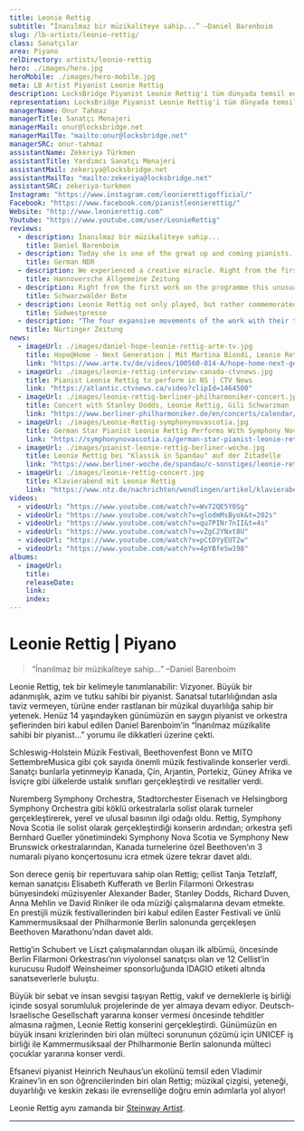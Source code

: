 ```yaml
---
title: Leonie Rettig
subtitle: “İnanılmaz bir müzikaliteye sahip...” –Daniel Barenboim
slug: /lb-artists/leonie-rettig/
class: Sanatçılar
area: Piyano
relDirectory: artists/leonie-rettig
hero: ./images/hero.jpg
heroMobile: ./images/hero-mobile.jpg
meta: LB Artist Piyanist Leonie Rettig
description: LocksBridge Piyanist Leonie Rettig'i tüm dünyada temsil ediyor.
representation: LocksBridge Piyanist Leonie Rettig'i tüm dünyada temsil ediyor.
managerName: Onur Tahmaz
managerTitle: Sanatçı Menajeri
managerMail: onur@locksbridge.net
managerMailTo: "mailto:onur@locksbridge.net"
managerSRC: onur-tahmaz
assistantName: Zekeriya Türkmen
assistantTitle: Yardımcı Sanatçı Menajeri
assistantMail: zekeriya@locksbridge.net
assistantMailTo: "mailto:zekeriya@locksbridge.net"
assistantSRC: zekeriya-turkmen
Instagram: "https://www.instagram.com/leonierettigofficial/"
Facebook: "https://www.facebook.com/pianistleonierettig/"
Website: "http://www.leonierettig.com"
Youtube: "https://www.youtube.com/user/LeonieRettig"
reviews:
  - description: İnanılmaz bir müzikaliteye sahip...
    title: Daniel Barenboim
  - description: Today she is one of the great up and coming pianists.
    title: German NDR
  - description: We experienced a creative miracle. Right from the first notes of Liszt’s B minor Sonata the audience was on the edge of their seats. It was as if Leonie Rettig began to read a long pianistic novel. Following on from last year’s Liszt bicentenary, Leonie Rettig had delivered such an overwhelming masterpiece that it was some moments before the applause began.
    title: Hannoversche Allgemeine Zeitung
  - description: Right from the first work on the programme this unusual way of playing showed its merits, with a performance ranging from inward contemplation to transfiguration, beginning and ending with an imposing song line in the tenor register, accompanied by harmonically brilliant figurations in the right hand.
    title: Schwarzwälder Bote
  - description: Leonie Rettig not only played, but rather commemorated the sonata in B minor by Schubert and the sonata in F minor by Brahms with contemplatively internalised but highly focused dedication. As a matter of fact, her lucid playing created an atmosphere as if both the materialistic boundaries and the temporal limitations had been repealed, almost appearing to be transcendental.
    title: Südwestpresse
  - description: "The four expansive movements of the work with their themes, now profound, now light-hearted; with their lyrical-like melodies and heavy chords, with dark and light passages and many still, pensive moments, were, in the hands of this musician, an experience ... in the vein of Robert Musil’s definition of art: ‘What is left of art? We are. As changed beings."
    title: Nürtinger Zeitung
news:
  - imageUrl: ./images/daniel-hope-leonie-rettig-arte-tv.jpg
    title: Hope@Home - Next Generation | Mit Martina Biondi, Leonie Rettig und Daniel Hope
    link: "https://www.arte.tv/de/videos/100560-014-A/hope-home-next-generation/"
  - imageUrl: ./images/leonie-rettig-interview-canada-ctvnews.jpg
    title: Pianist Leonie Rettig to perform in NS | CTV News
    link: "https://atlantic.ctvnews.ca/video?clipId=1464500"
  - imageUrl: ./images/leonie-rettig-berliner-philharmoniker-concert.jpg
    title: Concert with Stanley Dodds, Leonie Rettig, Gili Schwarzman
    link: "https://www.berliner-philharmoniker.de/en/concerts/calendar/details/52264/"
  - imageUrl: ./images/Leonie-Rettig-symphonynovascotia.jpg
    title: German Star Pianist Leonie Rettig Performs With Symphony Nova Scotia – Almost Sold Out!
    link: "https://symphonynovascotia.ca/german-star-pianist-leonie-rettig-performs-with-symphony-nova-scotia-almost-sold-out/"
  - imageUrl: ./images/pianist-leonie-rettig-berliner-woche.jpg
    title: Leonie Rettig bei "Klassik in Spandau" auf der Zitadelle
    link: "https://www.berliner-woche.de/spandau/c-sonstiges/leonie-rettig-bei-klassik-in-spandau-auf-der-zitadelle_a16699"
  - imageUrl: ./images/leonie-rettig-concert.jpg
    title: Klavierabend mit Leonie Rettig
    link: "https://www.ntz.de/nachrichten/wendlingen/artikel/klavierabend-mit-leonie-rettig-3/"
videos:
  - videoUrl: "https://www.youtube.com/watch?v=Wv72QE5Y0Sg"
  - videoUrl: "https://www.youtube.com/watch?v=glodmMsByok&t=202s"
  - videoUrl: "https://www.youtube.com/watch?v=qu7PINr7nII&t=4s"
  - videoUrl: "https://www.youtube.com/watch?v=vZgC2YNxt8U"
  - videoUrl: "https://www.youtube.com/watch?v=pCtDYyEUT2w"
  - videoUrl: "https://www.youtube.com/watch?v=4pYBfeSw198"
albums:
  - imageUrl:
    title:
    releaseDate:
    link:
    index:
---
```

# Leonie Rettig | Piyano

> “İnanılmaz bir müzikaliteye sahip...” –Daniel Barenboim

Leonie Rettig, tek bir kelimeyle tanımlanabilir: Vizyoner. Büyük bir adanmışlık, azim ve tutku sahibi bir piyanist. Sanatsal tutarlılığından asla taviz vermeyen, türüne ender rastlanan bir müzikal duyarlılığa sahip bir yetenek. Henüz 14 yaşındayken günümüzün en saygın piyanist ve orkestra şeflerinden biri kabul edilen Daniel Barenboim’in “İnanılmaz müzikalite sahibi bir piyanist…” yorumu ile dikkatleri üzerine çekti.

Schleswig-Holstein Müzik Festivali, Beethovenfest Bonn ve MITO SettembreMusica gibi çok sayıda önemli müzik festivalinde konserler verdi. Sanatçı bunlarla yetinmeyip Kanada, Çin, Arjantin, Portekiz, Güney Afrika ve İsviçre gibi ülkelerde ustalık sınıfları gerçekleştirdi ve resitaller verdi.

Nuremberg Symphony Orchestra, Stadtorchester Eisenach ve Helsingborg Symphony Orchestra gibi köklü orkestralarla solist olarak turneler gerçekleştirerek, yerel ve ulusal basının ilgi odağı oldu. Rettig, Symphony Nova Scotia ile solist olarak gerçekleştirdiği konserin ardından; orkestra şefi Bernhard Gueller yönetimindeki Symphony Nova Scotia ve Symphony New Brunswick orkestralarından, Kanada turnelerine özel Beethoven’ın 3 numaralı piyano konçertosunu icra etmek üzere tekrar davet aldı.

Son derece geniş bir repertuvara sahip olan Rettig; çellist Tanja Tetzlaff, keman sanatçısı Elisabeth Kufferath ve Berlin Filarmoni Orkestrası bünyesindeki müzisyenler Alexander Bader, Stanley Dodds, Richard Duven, Anna Mehlin ve David Riniker ile oda müziği çalışmalarına devam etmekte. En prestijli müzik festivallerinden biri kabul edilen Easter Festivali ve ünlü Kammermusiksaal der Philharmonie Berlin salonunda gerçekleşen Beethoven Marathonu’ndan davet aldı.

Rettig’in Schubert ve Liszt çalışmalarından oluşan ilk albümü, öncesinde Berlin Filarmoni Orkestrası’nın viyolonsel sanatçısı olan ve 12 Cellist’in kurucusu Rudolf Weinsheimer sponsorluğunda IDAGIO etiketi altında sanatseverlerle buluştu.

Büyük bir sebat ve insan sevgisi taşıyan Rettig, vakıf ve derneklerle iş birliği içinde sosyal sorumluluk projelerinde de yer almaya devam ediyor. Deutsch-Israelische Gesellschaft yararına konser vermesi öncesinde tehditler almasına rağmen, Leonie Rettig konserini gerçekleştirdi. Günümüzün en büyük insani krizlerinden biri olan mülteci sorununun çözümü için UNICEF iş birliği ile Kammermusiksaal der Philharmonie Berlin salonunda mülteci çocuklar yararına konser verdi.

Efsanevi piyanist Heinrich Neuhaus’un ekolünü temsil eden Vladimir Krainev’in en son öğrencilerinden biri olan Rettig; müzikal çizgisi, yeteneği, duyarlılığı ve keskin zekası ile evrenselliğe doğru emin adımlarla yol alıyor!

Leonie Rettig aynı zamanda bir [Steinway Artist](https://www.steinway.com/artists/leonie-rettig).

- - -
